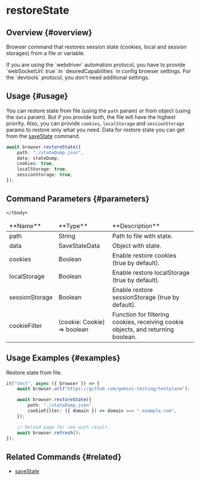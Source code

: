 
# restoreState

## Overview {#overview}

Browser command that restores session state (cookies, local and session storages) from a file or variable.

<Admonition type="warning">
    If you are using the `webdriver` automation protocol, you have to provide `webSocketUrl: true`
    in `desiredCapabilities` in config browser settings. For the `devtools` protocol, you don't need
    additional settings.
</Admonition>

## Usage {#usage}

You can restore state from file (using the `path` param) or from object (using the `data` param).
But if you provide both, the file will have the highest priority.
Also, you can provide `cookies`, `localStorage` and `sessionStorage` params to restore only what you need.
Data for restore state you can get from the [saveState](../saveState) command.

```typescript
await browser.restoreState({
    path: "./stateDump.json",
    data: stateDump,
    cookies: true,
    localStorage: true,
    sessionStorage: true,
});
```

## Command Parameters {#parameters}

<table>
    <thead>
    <tr><td>**Name**</td><td>**Type**</td><td>**Description**</td></tr>
    </thead>
    <tbody>
    <tr><td>path</td><td>String</td><td>Path to file with state.</td></tr>
    <tr><td>data</td><td>SaveStateData</td><td>Object with state.</td></tr>
    <tr><td>cookies</td><td>Boolean</td><td>Enable restore cookies (true by default).</td></tr>
    <tr><td>localStorage</td><td>Boolean</td><td>Enable restore localStorage (true by default).</td></tr>
    <tr><td>sessionStorage</td><td>Boolean</td><td>Enable restore sessionStorage (true by default).</td></tr>
    <tr><td>cookieFilter</td><td>(cookie: Cookie) => boolean</td><td>Function for filtering cookies, receiving cookie objects, and returning boolean.</td></tr>

    </tbody>

</table>

## Usage Examples {#examples}

Restore state from file.

```typescript
it("test", async ({ browser }) => {
    await browser.url("https://github.com/gemini-testing/testplane");

    await browser.restoreState({
        path: "./stateDump.json",
        cookieFilter: ({ domain }) => domain === ".example.com",
    });

    // Reload page for see auth result.
    await browser.refresh();
});
```

## Related Commands {#related}

-   [saveState](../saveState)
